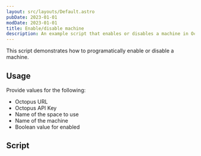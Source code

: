 ```yaml
---
layout: src/layouts/Default.astro
pubDate: 2023-01-01
modDate: 2023-01-01
title: Enable/disable machine
description: An example script that enables or disables a machine in Octopus.
---
```


This script demonstrates how to programatically enable or disable a machine.

## Usage

Provide values for the following:

- Octopus URL
- Octopus API Key
- Name of the space to use
- Name of the machine
- Boolean value for enabled

## Script

<EnableDisableMachineScripts />